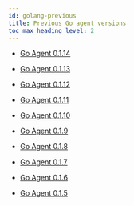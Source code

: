 ```yaml
---
id: golang-previous
title: Previous Go agent versions
toc_max_heading_level: 2
---
```


- [Go Agent 0.1.14](golang-0_1_14)

- [Go Agent 0.1.13](golang-0_1_13)

- [Go Agent 0.1.12](golang-0_1_12)

- [Go Agent 0.1.11](golang-0_1_11)

- [Go Agent 0.1.10](golang-0_1_10)

- [Go Agent 0.1.9](golang-0_1_9)

- [Go Agent 0.1.8](golang-0_1_8)

- [Go Agent 0.1.7](golang-0_1_7)

- [Go Agent 0.1.6](golang-0_1_6)

- [Go Agent 0.1.5](golang-0_1_5)
